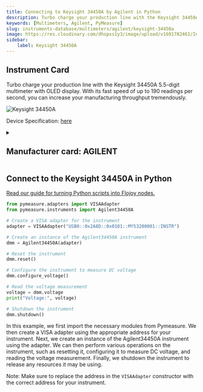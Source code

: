 ```yaml
---
title: Connecting to Keysight 34450A by Agilent in Python
description: Turbo charge your production line with the Keysight 34450A 5.5-digit multimeter with OLED display. With its fast speed of up to 190 readings per second, you can increase your manufacturing throughput tremendously.
keywords: [Multimeters, Agilent, PyMeasure] 
slug: instruments-database/multimeters/agilent/keysight-34450a 
image: https://res.cloudinary.com/dhopxs1y3/image/upload/v1691782461/Instruments/Multimeters/Keysight-34450A/Keysight-34450A.png
sidebar:
    label: Keysight 34450A 
---
```



## Instrument Card

Turbo charge your production line with the Keysight 34450A 5.5-digit multimeter with OLED display. With its fast speed of up to 190 readings per second, you can increase your manufacturing throughput tremendously.

![Keysight 34450A](https://res.cloudinary.com/dhopxs1y3/image/upload/v1691782461/Instruments/Multimeters/Keysight-34450A/Keysight-34450A.png)

Device Specification: [here](https://www.keysight.com/us/en/assets/7018-03659/product-fact-sheets/5991-1206.pdf)

<details style={{ marginTop: "15px"}}>
<summary><h2 style={{display:'inline'}}>Manufacturer card: AGILENT</h2></summary>

![AGILENT](https://res.cloudinary.com/dhopxs1y3/image/upload/v1692126006/Instruments/Vendor%20Logos/Agilent.png)

Keysight Technologies, or Keysight, is an American company that manufactures electronics test and measurement equipment and software

- Headquarters: USA
- Yearly Revenue (millions, USD): 5420
- Vendor Website: [here](https://www.keysight.com/us/en/home.html)

</details>


<FeaturedInstrumentVideo category="MULTIMETERS" />

## Connect to the Keysight 34450A in Python

[Read our guide for turning Python scripts into Flojoy nodes.](https://docs.flojoy.ai/contribution/blocks/custom-flojoy-block/)



<Tabs>
<TabItem value="Flojoy" label="Flojoy" className="flojoy-instrument-tabs">

<SectionsCard category="MULTIMETERS" manufacturer="Agilent"></SectionsCard>

</TabItem>
<TabItem value="PyMeasure" label="PyMeasure">


```python
from pymeasure.adapters import VISAAdapter
from pymeasure.instruments import Agilent34450A

# Create a VISA adapter for the instrument
adapter = VISAAdapter("USB0::0x2A8D::0x0101::MY53200001::INSTR")

# Create an instance of the Agilent34450A instrument
dmm = Agilent34450A(adapter)

# Reset the instrument
dmm.reset()

# Configure the instrument to measure DC voltage
dmm.configure_voltage()

# Read the voltage measurement
voltage = dmm.voltage
print("Voltage:", voltage)

# Shutdown the instrument
dmm.shutdown()
```

In this example, we first import the necessary modules from Pymeasure. We then create a VISA adapter using the appropriate address for your instrument. Next, we create an instance of the Agilent34450A instrument using the adapter. We can then perform various operations on the instrument, such as resetting it, configuring it to measure DC voltage, and reading the voltage measurement. Finally, we shutdown the instrument to release any resources it may be using.

Note: Make sure to replace the address in the `VISAAdapter` constructor with the correct address for your instrument.

</TabItem>
</Tabs>